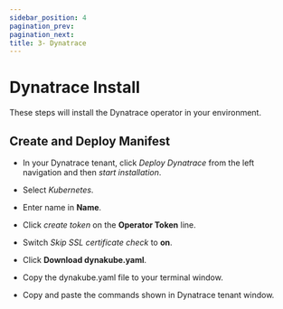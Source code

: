 ```yaml
---
sidebar_position: 4
pagination_prev:
pagination_next:
title: 3- Dynatrace
---
```


# Dynatrace Install

These steps will install the Dynatrace operator in your environment.

## Create and Deploy Manifest

- In your Dynatrace tenant, click _Deploy Dynatrace_ from the left navigation and then _start installation_.

- Select _Kubernetes_.

- Enter name in **Name**.

- Click _create token_ on the **Operator Token** line.

- Switch _Skip SSL certificate check_ to **on**.

- Click **Download dynakube.yaml**.

- Copy the dynakube.yaml file to your terminal window.

- Copy and paste the commands shown in Dynatrace tenant window.

